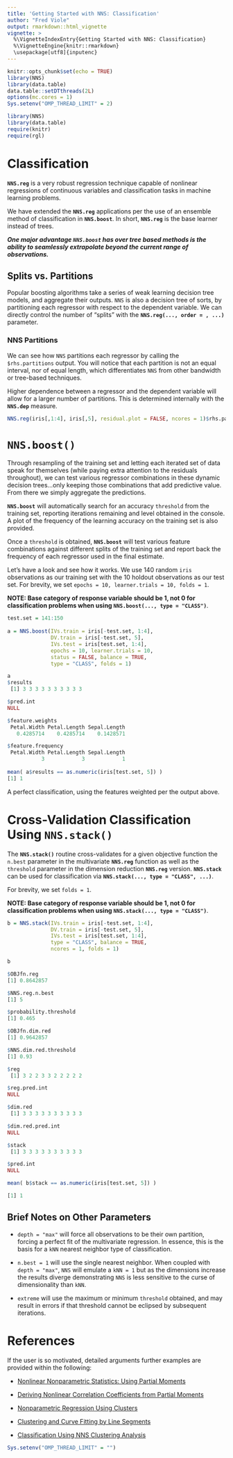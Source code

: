 ---
title: 'Getting Started with NNS: Classification'
author: "Fred Viole"
output: rmarkdown::html_vignette
vignette: >
  %\VignetteIndexEntry{Getting Started with NNS: Classification}
  %\VignetteEngine{knitr::rmarkdown}
  \usepackage[utf8]{inputenc}
---

```{r setup, include=FALSE, message=FALSE}
knitr::opts_chunk$set(echo = TRUE)
library(NNS)
library(data.table)
data.table::setDTthreads(2L)
options(mc.cores = 1)
Sys.setenv("OMP_THREAD_LIMIT" = 2)
```

```{r setup2, message=FALSE, warning = FALSE}
library(NNS)
library(data.table)
require(knitr)
require(rgl)
```

# Classification

**`NNS.reg`** is a very robust regression technique capable of nonlinear regressions of continuous variables and classification tasks in machine learning problems.

We have extended the **`NNS.reg`** applications per the use of an ensemble method of classification in **`NNS.boost`**. In short, **`NNS.reg`** is the base learner instead of trees.

***One major advantage `NNS.boost` has over tree based methods is the ability to seamlessly extrapolate beyond the current range of observations.***

## Splits vs. Partitions

Popular boosting algorithms take a series of weak learning decision tree models, and aggregate their outputs. `NNS` is also a decision tree of sorts, by partitioning each regressor with respect to the dependent variable. We can directly control the number of "splits" with the **`NNS.reg(..., order = , ...)`** parameter.

### NNS Partitions

We can see how `NNS` partitions each regressor by calling the `$rhs.partitions` output. You will notice that each partition is not an equal interval, nor of equal length, which differentiates `NNS` from other bandwidth or tree-based techniques.

Higher dependence between a regressor and the dependent variable will allow for a larger number of partitions. This is determined internally with the **`NNS.dep`** measure.

```{r rhs, rows.print=18}
NNS.reg(iris[,1:4], iris[,5], residual.plot = FALSE, ncores = 1)$rhs.partitions
```

# `NNS.boost()`

Through resampling of the training set and letting each iterated set of data speak for themselves (while paying extra attention to the residuals throughout), we can test various regressor combinations in these dynamic decision trees...only keeping those combinations that add predictive value. From there we simply aggregate the predictions.

**`NNS.boost`** will automatically search for an accuracy `threshold` from the training set, reporting iterations remaining and level obtained in the console. A plot of the frequency of the learning accuracy on the training set is also provided.

Once a `threshold` is obtained, **`NNS.boost`** will test various feature combinations against different splits of the training set and report back the frequency of each regressor used in the final estimate.

Let's have a look and see how it works. We use 140 random `iris` observations as our training set with the 10 holdout observations as our test set. For brevity, we set `epochs = 10, learner.trials = 10, folds = 1`.

**NOTE: Base category of response variable should be 1, not 0 for classification problems when using `NNS.boost(..., type = "CLASS")`**.

```{r NNSBOOST,fig.align = "center", fig.height = 8,fig.width=6.5, eval=FALSE}
test.set = 141:150
 
a = NNS.boost(IVs.train = iris[-test.set, 1:4], 
              DV.train = iris[-test.set, 5],
              IVs.test = iris[test.set, 1:4],
              epochs = 10, learner.trials = 10, 
              status = FALSE, balance = TRUE,
              type = "CLASS", folds = 1)

a
$results
 [1] 3 3 3 3 3 3 3 3 3 3

$pred.int
NULL

$feature.weights
 Petal.Width Petal.Length Sepal.Length 
   0.4285714    0.4285714    0.1428571 

$feature.frequency
 Petal.Width Petal.Length Sepal.Length 
           3            3            1 
   
mean( a$results == as.numeric(iris[test.set, 5]) )
[1] 1
```

A perfect classification, using the features weighted per the output above.

# Cross-Validation Classification Using `NNS.stack()`

The **`NNS.stack()`** routine cross-validates for a given objective function the `n.best` parameter in the multivariate **`NNS.reg`** function as well as the `threshold` parameter in the dimension reduction **`NNS.reg`** version. **`NNS.stack`** can be used for classification via **`NNS.stack(..., type = "CLASS", ...)`**.

For brevity, we set `folds = 1`.

**NOTE: Base category of response variable should be 1, not 0 for classification problems when using `NNS.stack(..., type = "CLASS")`**.

```{r NNSstack,fig.align = "center", fig.height = 8,fig.width=6.5, message=FALSE, eval= FALSE}
b = NNS.stack(IVs.train = iris[-test.set, 1:4], 
              DV.train = iris[-test.set, 5],
              IVs.test = iris[test.set, 1:4],
              type = "CLASS", balance = TRUE,
              ncores = 1, folds = 1)

b
```

```{r stackeval, eval = FALSE}
$OBJfn.reg
[1] 0.8642857

$NNS.reg.n.best
[1] 5

$probability.threshold
[1] 0.465

$OBJfn.dim.red
[1] 0.9642857

$NNS.dim.red.threshold
[1] 0.93

$reg
 [1] 3 2 2 3 3 2 2 2 2 2

$reg.pred.int
NULL

$dim.red
 [1] 3 3 3 3 3 3 3 3 3 3

$dim.red.pred.int
NULL

$stack
 [1] 3 3 3 3 3 3 3 3 3 3

$pred.int
NULL
```

```{r stackevalres, eval = FALSE}
mean( b$stack == as.numeric(iris[test.set, 5]) )
```

```{r stackreseval, eval = FALSE}
[1] 1
```

## Brief Notes on Other Parameters

-   `depth = "max"` will force all observations to be their own partition, forcing a perfect fit of the multivariate regression. In essence, this is the basis for a `kNN` nearest neighbor type of classification.

-   `n.best = 1` will use the single nearest neighbor. When coupled with `depth = "max"`, `NNS` will emulate a `kNN = 1` but as the dimensions increase the results diverge demonstrating `NNS` is less sensitive to the curse of dimensionality than `kNN`.

-   `extreme` will use the maximum or minimum `threshold` obtained, and may result in errors if that threshold cannot be eclipsed by subsequent iterations.

# References

If the user is so motivated, detailed arguments further examples are provided within the following:

-   [Nonlinear Nonparametric Statistics: Using Partial Moments](https://github.com/OVVO-Financial/NNS/blob/NNS-Beta-Version/examples/index.md)

-   [Deriving Nonlinear Correlation Coefficients from Partial Moments](https://doi.org/10.2139/ssrn.2148522)

-   [Nonparametric Regression Using Clusters](https://doi.org/10.1007/s10614-017-9713-5)

-   [Clustering and Curve Fitting by Line Segments](https://doi.org/10.2139/ssrn.2861339)

-   [Classification Using NNS Clustering Analysis](https://doi.org/10.2139/ssrn.2864711)

```{r threads, echo = FALSE}
Sys.setenv("OMP_THREAD_LIMIT" = "")
```
